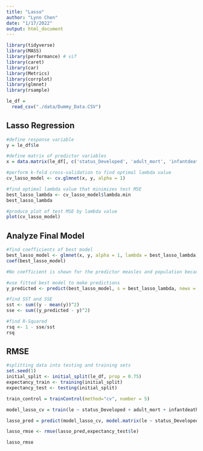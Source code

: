 ```yaml
---
title: "Lasso"
author: "Lynn Chen"
date: "1/17/2022"
output: html_document
---
```



```r
library(tidyverse)
library(MASS)
library(performance) # vif
library(caret)
library(car)
library(Metrics)
library(corrplot)
library(glmnet)
library(rsample)

```


```r
le_df = 
  read_csv("./data/Dummy_Data.CSV") 
```

## Lasso Regression
```r
#define response variable
y = le_df$le

#define matrix of predictor variables
x = data.matrix(le_df[, c('status_Developed', 'adult_mort', 'infantdeaths', 'alcohol', 'percent_exp', 'hepatitis_b_high', 'measles', 'bmi', 'under_five', 'polio_high', 'total_exp', 'diphtheria_high', 'hiv_aids', 'gdp', 'population', 'thin_1_19', 'thin_5_9', 'HDI', 'schooling')])

#perform k-fold cross-validation to find optimal lambda value
cv_lasso_model <- cv.glmnet(x, y, alpha = 1)

#find optimal lambda value that minimizes test MSE
best_lasso_lambda <- cv_lasso_model$lambda.min
best_lasso_lambda

#produce plot of test MSE by lambda value
plot(cv_lasso_model) 
```

## Analyze Final Model

```r
#find coefficients of best model
best_lasso_model <- glmnet(x, y, alpha = 1, lambda = best_lasso_lambda)
coef(best_lasso_model)

#No coefficient is shown for the predictor measles and population because the lasso regression shrunk the coefficients all the way to zero. This means it was completely dropped from the model because it wasn’t influential enough.

#use fitted best model to make predictions
y_predicted <- predict(best_lasso_model, s = best_lasso_lambda, newx = x)

#find SST and SSE
sst <- sum((y - mean(y))^2)
sse <- sum((y_predicted - y)^2)

#find R-Squared
rsq <- 1 - sse/sst
rsq
```

## RMSE 
```r
#splitting data into testing and training sets
set.seed(1)
initial_split <- initial_split(le_df, prop = 0.75)
expectancy_train <- training(initial_split)
expectancy_test <- testing(initial_split)

train_control = trainControl(method="cv", number = 5)

model_lasso_cv = train(le ~ status_Developed + adult_mort + infantdeaths + alcohol + percent_exp + hepatitis_b_high + bmi + under_five + polio_high + total_exp + diphtheria_high + hiv_aids + gdp + thin_1_19 + thin_5_9 + HDI + schooling, data = expectancy_train[,-1], trControl=train_control, method="glmnet", preProcess = c("center", "scale"),tuneGrid = expand.grid(alpha = 1, lambda = best_lasso_lambda))

lasso_pred = predict(model_lasso_cv, model.matrix(le ~ status_Developed + adult_mort + infantdeaths + alcohol + percent_exp + hepatitis_b_high + bmi + under_five + polio_high + total_exp + diphtheria_high + hiv_aids + gdp + thin_1_19 + thin_5_9 + HDI + schooling, expectancy_test)[,-1])

lasso_rmse <- rmse(lasso_pred,expectancy_test$le)

lasso_rmse

```


